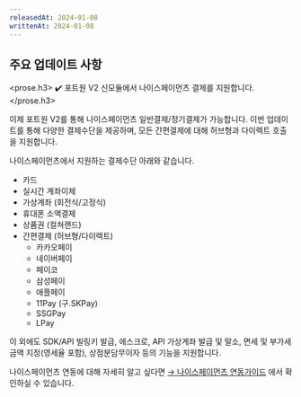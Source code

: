 ```yaml
---
releasedAt: 2024-01-08
writtenAt: 2024-01-08
---
```



## 주요 업데이트 사항

<prose.h3>
  <PaymentV2 />
  ✔️ 포트원 V2 신모듈에서 나이스페이먼츠 결제를 지원합니다.
</prose.h3>

이제 포트원 V2를 통해 나이스페이먼츠 일반결제/정기결제가 가능합니다. 이번 업데이트를 통해 다양한 결제수단을 제공하며, 모든 간편결제에 대해 허브형과 다이렉트 호출을 지원합니다.

나이스페이먼츠에서 지원하는 결제수단 아래와 같습니다.
  - 카드
  - 실시간 계좌이체
  - 가상계좌 (회전식/고정식)
  - 휴대폰 소액결제
  - 상품권 (컬쳐랜드)
  - 간편결제 (허브형/다이렉트)
    - 카카오페이
    - 네이버페이
    - 페이코
    - 삼성페이
    - 애플페이
    - 11Pay (구.SKPay)
    - SSGPay
    - LPay

이 외에도 SDK/API 빌링키 발급, 에스크로, API 가상계좌 발급 및 말소, 면세 및 부가세 금액 지정(영세율 포함), 상점분담무이자 등의 기능을 지원합니다.

나이스페이먼츠 연동에 대해 자세히 알고 싶다면 [→ 나이스페이먼츠 연동가이드](/docs/ko/v2-payment/pg/nice-v2?v=v2) 에서 확인하실 수 있습니다.

